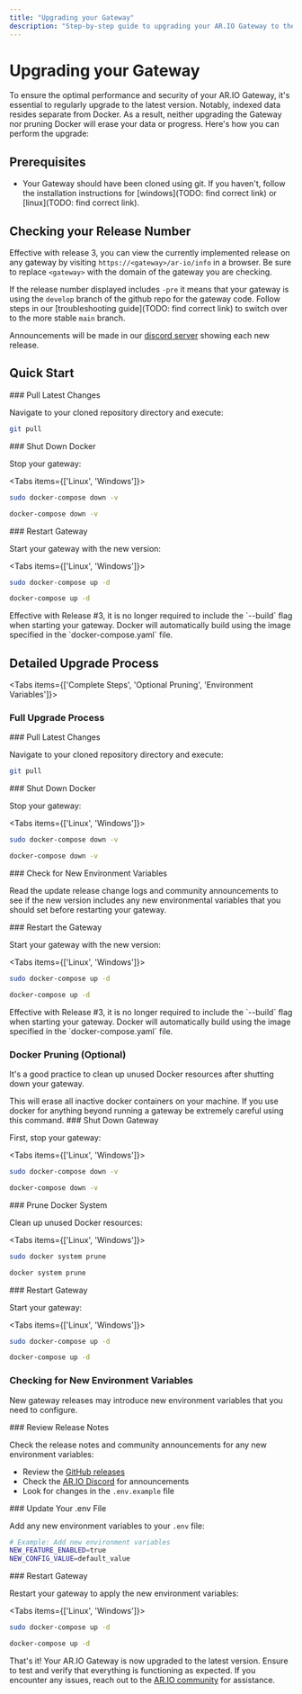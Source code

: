 ```yaml
---
title: "Upgrading your Gateway"
description: "Step-by-step guide to upgrading your AR.IO Gateway to the latest version safely without losing data or progress"
---
```


# Upgrading your Gateway

To ensure the optimal performance and security of your AR.IO Gateway, it's essential to regularly upgrade to the latest version. Notably, indexed data resides separate from Docker. As a result, neither upgrading the Gateway nor pruning Docker will erase your data or progress. Here's how you can perform the upgrade:

## Prerequisites

- Your Gateway should have been cloned using git. If you haven't, follow the installation instructions for [windows](TODO: find correct link) or [linux](TODO: find correct link).

## Checking your Release Number

Effective with release 3, you can view the currently implemented release on any gateway by visiting `https://<gateway>/ar-io/info` in a browser. Be sure to replace `<gateway>` with the domain of the gateway you are checking.

If the release number displayed includes `-pre` it means that your gateway is using the `develop` branch of the github repo for the gateway code. Follow steps in our [troubleshooting guide](TODO: find correct link) to switch over to the more stable `main` branch.

Announcements will be made in our [discord server](https://discord.gg/7zUPfN4D6g) showing each new release.

## Quick Start

<Steps>
<Step>
### Pull Latest Changes

Navigate to your cloned repository directory and execute:

```bash
git pull
```

</Step>

<Step>
### Shut Down Docker

Stop your gateway:

<Tabs items={['Linux', 'Windows']}>
<Tab value="Linux">

```bash
sudo docker-compose down -v
```

</Tab>

<Tab value="Windows">

```bash
docker-compose down -v
```

</Tab>
</Tabs>

</Step>

<Step>
### Restart Gateway

Start your gateway with the new version:

<Tabs items={['Linux', 'Windows']}>
<Tab value="Linux">

```bash
sudo docker-compose up -d
```

</Tab>

<Tab value="Windows">

```bash
docker-compose up -d
```

<Callout type="info" title="Release #3 Note">
  Effective with Release #3, it is no longer required to include the `--build`
  flag when starting your gateway. Docker will automatically build using the
  image specified in the `docker-compose.yaml` file.
</Callout>

</Tab>
</Tabs>

</Step>
</Steps>

## Detailed Upgrade Process

<Tabs items={['Complete Steps', 'Optional Pruning', 'Environment Variables']}>
<Tab value="Complete Steps">

### Full Upgrade Process

<Steps>
<Step>
### Pull Latest Changes

Navigate to your cloned repository directory and execute:

```bash
git pull
```

</Step>

<Step>
### Shut Down Docker

Stop your gateway:

<Tabs items={['Linux', 'Windows']}>
<Tab value="Linux">

```bash
sudo docker-compose down -v
```

</Tab>

<Tab value="Windows">

```bash
docker-compose down -v
```

</Tab>
</Tabs>

</Step>

<Step>
### Check for New Environment Variables

Read the update release change logs and community announcements to see if the new version includes any new environmental variables that you should set before restarting your gateway.

</Step>

<Step>
### Restart the Gateway

Start your gateway with the new version:

<Tabs items={['Linux', 'Windows']}>
<Tab value="Linux">

```bash
sudo docker-compose up -d
```

</Tab>

<Tab value="Windows">

```bash
docker-compose up -d
```

<Callout type="info" title="Release #3 Note">
  Effective with Release #3, it is no longer required to include the `--build`
  flag when starting your gateway. Docker will automatically build using the
  image specified in the `docker-compose.yaml` file.
</Callout>

</Tab>
</Tabs>

</Step>
</Steps>

</Tab>

<Tab value="Optional Pruning">

### Docker Pruning (Optional)

It's a good practice to clean up unused Docker resources after shutting down your gateway.

<Callout type="warning" title="Important">
  This will erase all inactive docker containers on your machine. If you use
  docker for anything beyond running a gateway be extremely careful using this
  command.
</Callout>

<Steps>
<Step>
### Shut Down Gateway

First, stop your gateway:

<Tabs items={['Linux', 'Windows']}>
<Tab value="Linux">

```bash
sudo docker-compose down -v
```

</Tab>

<Tab value="Windows">

```bash
docker-compose down -v
```

</Tab>
</Tabs>

</Step>

<Step>
### Prune Docker System

Clean up unused Docker resources:

<Tabs items={['Linux', 'Windows']}>
<Tab value="Linux">

```bash
sudo docker system prune
```

</Tab>

<Tab value="Windows">

```bash
docker system prune
```

</Tab>
</Tabs>

</Step>

<Step>
### Restart Gateway

Start your gateway:

<Tabs items={['Linux', 'Windows']}>
<Tab value="Linux">

```bash
sudo docker-compose up -d
```

</Tab>

<Tab value="Windows">

```bash
docker-compose up -d
```

</Tab>
</Tabs>

</Step>
</Steps>

</Tab>

<Tab value="Environment Variables">

### Checking for New Environment Variables

New gateway releases may introduce new environment variables that you need to configure.

<Steps>
<Step>
### Review Release Notes

Check the release notes and community announcements for any new environment variables:

- Review the [GitHub releases](https://github.com/ar-io/ar-io-node/releases)
- Check the [AR.IO Discord](https://discord.gg/7zUPfN4D6g) for announcements
- Look for changes in the `.env.example` file

</Step>

<Step>
### Update Your .env File

Add any new environment variables to your `.env` file:

```bash
# Example: Add new environment variables
NEW_FEATURE_ENABLED=true
NEW_CONFIG_VALUE=default_value
```

</Step>

<Step>
### Restart Gateway

Restart your gateway to apply the new environment variables:

<Tabs items={['Linux', 'Windows']}>
<Tab value="Linux">

```bash
sudo docker-compose up -d
```

</Tab>

<Tab value="Windows">

```bash
docker-compose up -d
```

</Tab>
</Tabs>

</Step>
</Steps>

</Tab>
</Tabs>

That's it! Your AR.IO Gateway is now upgraded to the latest version. Ensure to test and verify that everything is functioning as expected. If you encounter any issues, reach out to the [AR.IO community](https://discord.gg/7zUPfN4D6g) for assistance.
